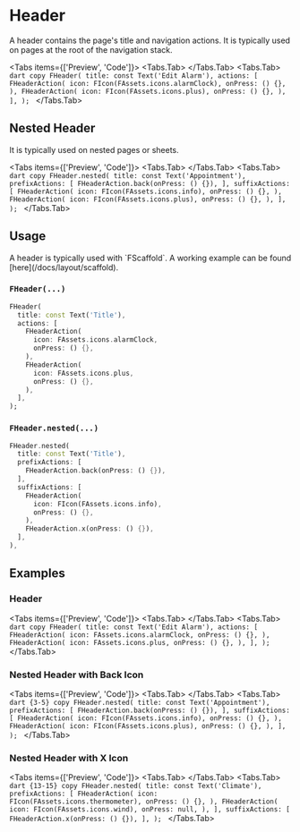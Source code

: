 
# Header
A header contains the page's title and navigation actions.
It is typically used on pages at the root of the navigation stack.

<LinkBadgeGroup>
    <LinkBadge label="API Reference" href="https://pub.dev/documentation/forui/latest/forui.widgets.header/"/>
</LinkBadgeGroup>

<Tabs items={['Preview', 'Code']}>
  <Tabs.Tab>
    <Widget name='header'/>
  </Tabs.Tab>
  <Tabs.Tab>
        ```dart copy
        FHeader(
          title: const Text('Edit Alarm'),
          actions: [
            FHeaderAction(
              icon: FIcon(FAssets.icons.alarmClock),
              onPress: () {},
            ),
            FHeaderAction(
              icon: FIcon(FAssets.icons.plus),
              onPress: () {},
            ),
          ],
        );
        ```
  </Tabs.Tab>
</Tabs>

## Nested Header

It is typically used on nested pages or sheets.

<Tabs items={['Preview', 'Code']}>
    <Tabs.Tab>
        <Widget name='header' variant='nested'/>
    </Tabs.Tab>
    <Tabs.Tab>
        ```dart copy
        FHeader.nested(
          title: const Text('Appointment'),
          prefixActions: [
            FHeaderAction.back(onPress: () {}),
          ],
          suffixActions: [
            FHeaderAction(
              icon: FIcon(FAssets.icons.info),
              onPress: () {},
            ),
            FHeaderAction(
              icon: FIcon(FAssets.icons.plus),
              onPress: () {},
            ),
          ],
        );
        ```
    </Tabs.Tab>
</Tabs>

## Usage

<Callout type="info">
    A header is typically used with `FScaffold`. A working example can be found [here](/docs/layout/scaffold).
</Callout>

### `FHeader(...)`

```dart copy
FHeader(
  title: const Text('Title'),
  actions: [
    FHeaderAction(
      icon: FAssets.icons.alarmClock,
      onPress: () {},
    ),
    FHeaderAction(
      icon: FAssets.icons.plus,
      onPress: () {},
    ),
  ],
);
```

### `FHeader.nested(...)`

```dart copy
FHeader.nested(
  title: const Text('Title'),
  prefixActions: [
    FHeaderAction.back(onPress: () {}),
  ],
  suffixActions: [
    FHeaderAction(
      icon: FIcon(FAssets.icons.info),
      onPress: () {},
    ),
    FHeaderAction.x(onPress: () {}),
  ],
),
```

## Examples

### Header
<Tabs items={['Preview', 'Code']}>
  <Tabs.Tab>
    <Widget name='header'/>
  </Tabs.Tab>
  <Tabs.Tab>
        ```dart copy
        FHeader(
          title: const Text('Edit Alarm'),
          actions: [
            FHeaderAction(
              icon: FAssets.icons.alarmClock,
              onPress: () {},
            ),
            FHeaderAction(
              icon: FAssets.icons.plus,
              onPress: () {},
            ),
          ],
        );
        ```
  </Tabs.Tab>
</Tabs>

### Nested Header with Back Icon
<Tabs items={['Preview', 'Code']}>
  <Tabs.Tab>
    <Widget name='header' variant='nested' />
  </Tabs.Tab>
  <Tabs.Tab>
        ```dart {3-5} copy
        FHeader.nested(
          title: const Text('Appointment'),
          prefixActions: [
            FHeaderAction.back(onPress: () {}),
          ],
          suffixActions: [
            FHeaderAction(
              icon: FIcon(FAssets.icons.info),
              onPress: () {},
            ),
            FHeaderAction(
              icon: FIcon(FAssets.icons.plus),
              onPress: () {},
            ),
          ],
        );
        ```
  </Tabs.Tab>
</Tabs>

### Nested Header with X Icon
<Tabs items={['Preview', 'Code']}>
  <Tabs.Tab>
    <Widget name='header' variant='nested-x' />
  </Tabs.Tab>
  <Tabs.Tab>
        ```dart {13-15} copy
        FHeader.nested(
          title: const Text('Climate'),
          prefixActions: [
            FHeaderAction(
              icon: FIcon(FAssets.icons.thermometer),
              onPress: () {},
            ),
            FHeaderAction(
              icon: FIcon(FAssets.icons.wind),
              onPress: null,
            ),
          ],
          suffixActions: [
            FHeaderAction.x(onPress: () {}),
          ],
        );
        ```
  </Tabs.Tab>
</Tabs>
